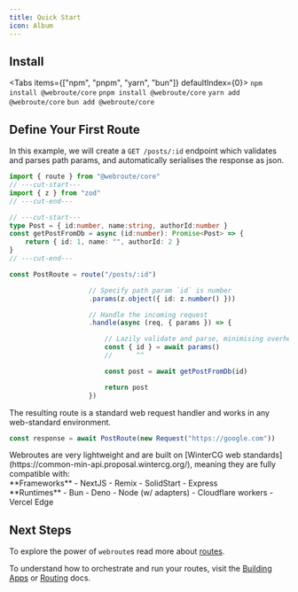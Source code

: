 ```yaml
---
title: Quick Start
icon: Album
---
```



## Install

<Tabs items={["npm", "pnpm", "yarn", "bun"]} defaultIndex={0}>
  <Tab value="npm">
		```
		npm install @webroute/core
		```
	</Tab>
  <Tab value="pnpm">
		```
		pnpm install @webroute/core
		```
	</Tab>
  <Tab value="yarn">
		```
		yarn add @webroute/core
		```
	</Tab>
  <Tab value="bun">
		```
		bun add @webroute/core
		```
	</Tab>
</Tabs>


## Define Your First Route

In this example, we will create a `GET /posts/:id` endpoint which validates and parses path params, and automatically serialises the response as json.

```ts twoslash
import { route } from "@webroute/core"
// ---cut-start---
import { z } from "zod"
// ---cut-end---

// ---cut-start---
type Post = { id:number, name:string, authorId:number }
const getPostFromDb = async (id:number): Promise<Post> => {
	return { id: 1, name: "", authorId: 2 }
}
// ---cut-end---

const PostRoute = route("/posts/:id")

					// Specify path param `id` is number
					.params(z.object({ id: z.number() }))

					// Handle the incoming request
					.handle(async (req, { params }) => {

						// Lazily validate and parse, minimising overhead
						const { id } = await params()
						//      ^^

						const post = await getPostFromDb(id)

						return post
					})

```

The resulting route is a standard web request handler and works in any web-standard environment.

```ts
const response = await PostRoute(new Request("https://google.com"))
```

<Callout title="Where can I use webroutes?">
Webroutes are very lightweight and are built on [WinterCG web standards](https://common-min-api.proposal.wintercg.org/), meaning they are fully compatible with:

<div className="flex flex-row">

<div className="flex-1">
**Frameworks**
- NextJS
- Remix
- SolidStart
- Express
</div>

<div className="flex-1">
**Runtimes**
- Bun
- Deno
- Node (w/ adapters)
- Cloudflare workers
- Vercel Edge
</div>

</div>

</Callout>


## Next Steps

To explore the power of `webroute`s read more about [routes](./route). 

To understand how to orchestrate and run your routes, visit the [Building Apps](./building-apps) or [Routing](./routing) docs.
